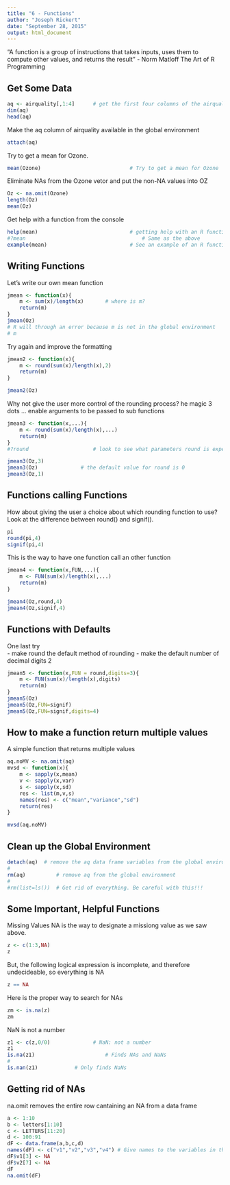 ```yaml
---
title: "6 - Functions"
author: "Joseph Rickert"
date: "September 28, 2015"
output: html_document
---
```

"A function is a group of instructions that takes inputs, uses them to compute other values, and returns the result" - Norm Matloff The Art of R Programming

## Get Some Data
```r
aq <- airquality[,1:4]  	# get the first four columns of the airquality data frame
dim(aq)									
head(aq)
```
Make the aq column of airquality available in the global environment
```r
attach(aq)
```
Try to get a mean for Ozone.
```r
mean(Ozone)								# Try to get a mean for Ozone
```
Eliminate NAs from the Ozone vetor and put the non-NA values into OZ
```r
Oz <- na.omit(Ozone)
length(Oz)
mean(Oz)
```
Get help with a function from the console
```r
help(mean)								# getting help with an R function
#?mean									    # Same as the above
example(mean)							# See an example of an R function
```
## Writing Functions  
Let's write our own mean function  
```r
jmean <- function(x){
	m <- sum(x)/length(x)		# where is m?
	return(m)
}
jmean(Oz)
# R will through an error because m is not in the global environment
# m 
```
Try again and improve the formatting
```r
jmean2 <- function(x){
	m <- round(sum(x)/length(x),2)
	return(m)
}

jmean2(Oz)
```
Why not give the user more control of the rounding process?
he magic 3 dots ... enable arguments to be passed to sub functions  
```r
jmean3 <- function(x,...){
	m <- round(sum(x)/length(x),...)
	return(m)
}
#?round						# look to see what parameters round is expecting

jmean3(Oz,3)
jmean3(Oz)				# the default value for round is 0
jmean3(Oz,1)
```
## Functions calling Functions  
How about giving the user a choice about which rounding function to use?  
Look at the difference between round() and signif().
```r
pi
round(pi,4)
signif(pi,4)
```
This is the way to have one function call an other function
```r
jmean4 <- function(x,FUN,...){
	m <- FUN(sum(x)/length(x),...)
	return(m)
}

jmean4(Oz,round,4)
jmean4(Oz,signif,4)
```
## Functions with Defaults
One last try  
     - make round the default method of rounding
     - make the default number of decimal digits 2  
```r
jmean5 <- function(x,FUN = round,digits=3){
	m <- FUN(sum(x)/length(x),digits)
	return(m)
}
jmean5(Oz)
jmean5(Oz,FUN=signif)
jmean5(Oz,FUN=signif,digits=4)
```
## How to make a function return multiple values
A simple function that returns multiple values
```r
aq.noMV <- na.omit(aq)
mvsd <- function(x){
	m <- sapply(x,mean)
	v <- sapply(x,var)
	s <- sapply(x,sd)
	res <- list(m,v,s)
	names(res) <- c("mean","variance","sd")
	return(res)
}

mvsd(aq.noMV)
```

## Clean up the Global Environment
```r
detach(aq)	# remove the aq data frame variables from the global environment							
#
rm(aq)			# remove aq from the global environment
#
#rm(list=ls())	# Get rid of everything. Be careful with this!!!
```

## Some Important,  Helpful Functions
Missing Values
NA is the way to designate a missiong value as we saw above.
```r
z <- c(1:3,NA)				
z
```
But, the following logical expression is incomplete, and therefore undecideable, so everything is NA
```r
z == NA 
```
Here is the proper way to search for NAs 
```r
zm <- is.na(z)				
zm
```
NaN is not a number
```r
z1 <- c(z,0/0)				# NaN: not a number
z1
is.na(z1)					    # Finds NAs and NaNs
#
is.nan(z1)            # Only finds NaNs
```
## Getting rid of NAs
na.omit removes the entire row cantaining an NA from a data frame
```r
a <- 1:10
b <- letters[1:10]
c <- LETTERS[11:20]
d <- 100:91
dF <- data.frame(a,b,c,d)
names(dF) <- c("v1","v2","v3","v4") # Give names to the variables in the data frame
dF$v1[3] <- NA
dF$v2[7] <- NA
dF
na.omit(dF)					
```

